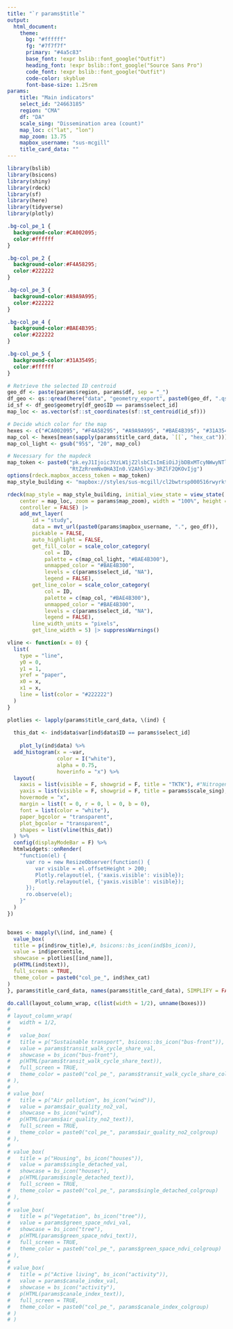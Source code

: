 ```yaml
---
title: "`r params$title`"
output:
  html_document:
    theme: 
      bg: "#ffffff" 
      fg: "#7f7f7f"
      primary: "#4a5c83"
      base_font: !expr bslib::font_google("Outfit")
      heading_font: !expr bslib::font_google("Source Sans Pro")
      code_font: !expr bslib::font_google("Outfit")
      code-color: skyblue
      font-base-size: 1.25rem
params: 
    title: "Main indicators"
    select_id: "24663185"
    region: "CMA"
    df: "DA"
    scale_sing: "Dissemination area (count)"
    map_loc: c("lat", "lon")
    map_zoom: 13.75
    mapbox_username: "sus-mcgill"
    title_card_data: ""
---
```



```r
library(bslib)
library(bsicons)
library(shiny)
library(rdeck)
library(sf)
library(here)
library(tidyverse)
library(plotly)
```

```css
.bg-col_pe_1 {
  background-color:#CA002095;
  color:#ffffff
}

.bg-col_pe_2 {
  background-color:#F4A58295;
  color:#222222
}

.bg-col_pe_3 {
  background-color:#A9A9A995;
  color:#222222
}

.bg-col_pe_4 {
  background-color:#BAE4B395;
  color:#222222
}

.bg-col_pe_5 {
  background-color:#31A35495;
  color:#ffffff
}

```


```r
# Retrieve the selected ID centroid
geo_df <- paste(params$region, params$df, sep = "_")
df_geo <- qs::qread(here("data", "geometry_export", paste0(geo_df, ".qs")))
id_sf <- df_geo$geometry[df_geo$ID == params$select_id]
map_loc <- as.vector(sf::st_coordinates(sf::st_centroid(id_sf)))

# Decide which color for the map
hexes <- c("#CA002095", "#F4A58295", "#A9A9A995", "#BAE4B395", "#31A35495")
map_col <- hexes[mean(sapply(params$title_card_data, `[[`, "hex_cat"))]
map_col_light <- gsub("95$", "20", map_col)

# Necessary for the mapdeck
map_token <- paste0("pk.eyJ1Ijoic3VzLW1jZ2lsbCIsImEiOiJjbDBxMTcyNWwyNTl0M2",
                    "RtZzRremNxOHA3In0.V2Ah5lxy-3RZlF2QKOvIjg")
options(rdeck.mapbox_access_token = map_token)
map_style_building <- "mapbox://styles/sus-mcgill/cl2bwtrsp000516rwyrkt9ior"

rdeck(map_style = map_style_building, initial_view_state = view_state(
    center = map_loc, zoom = params$map_zoom), width = "100%", height = "200px",
    controller = FALSE) |>
    add_mvt_layer(
        id = "study",
        data = mvt_url(paste0(params$mapbox_username, ".", geo_df)),
        pickable = FALSE,
        auto_highlight = FALSE,
        get_fill_color = scale_color_category(
            col = ID,
            palette = c(map_col_light, "#BAE4B300"),
            unmapped_color = "#BAE4B300",
            levels = c(params$select_id, "NA"),
            legend = FALSE),
        get_line_color = scale_color_category(
            col = ID,
            palette = c(map_col, "#BAE4B300"),
            unmapped_color = "#BAE4B300",
            levels = c(params$select_id, "NA"),
            legend = FALSE),
        line_width_units = "pixels",
        get_line_width = 5) |> suppressWarnings()

```

```r

vline <- function(x = 0) {
  list(
    type = "line",
    y0 = 0,
    y1 = 1,
    yref = "paper",
    x0 = x,
    x1 = x,
    line = list(color = "#222222")
  )
}

plotlies <- lapply(params$title_card_data, \(ind) {
  
  this_dat <- ind$data$var[ind$data$ID == params$select_id]
  
    plot_ly(ind$data) %>%
  add_histogram(x = ~var,
                color = I("white"),
                alpha = 0.75,
                hoverinfo = "x") %>%
  layout(
    xaxis = list(visible = F, showgrid = F, title = "TKTK"), #"Nitrogen dioxide (ppb)"), "Normalized Difference Vegetation Index")
    yaxis = list(visible = F, showgrid = F, title = params$scale_sing),
    hovermode = "x",
    margin = list(t = 0, r = 0, l = 0, b = 0),
    font = list(color = "white"),
    paper_bgcolor = "transparent",
    plot_bgcolor = "transparent",
    shapes = list(vline(this_dat))
  ) %>%
  config(displayModeBar = F) %>%
  htmlwidgets::onRender(
    "function(el) {
      var ro = new ResizeObserver(function() {
         var visible = el.offsetHeight > 200;
         Plotly.relayout(el, {'xaxis.visible': visible});
         Plotly.relayout(el, {'yaxis.visible': visible});
      });
      ro.observe(el);
    }"
  )
})



```


```r

boxes <- mapply(\(ind, ind_name) {
  value_box(
  title = p(ind$row_title),#, bsicons::bs_icon(ind$bs_icon)),
  value = ind$percentile,
  showcase = plotlies[[ind_name]],
  p(HTML(ind$text)),
  full_screen = TRUE,
  theme_color = paste0("col_pe_", ind$hex_cat)
)
}, params$title_card_data, names(params$title_card_data), SIMPLIFY = FALSE)

do.call(layout_column_wrap, c(list(width = 1/2), unname(boxes)))
# 
# layout_column_wrap(
#   width = 1/2,
#   
#   value_box(
#   title = p("Sustainable transport", bsicons::bs_icon("bus-front")),
#   value = params$transit_walk_cycle_share_val,
#   showcase = bs_icon("bus-front"),
#   p(HTML(params$transit_walk_cycle_share_text)),
#   full_screen = TRUE,
#   theme_color = paste0("col_pe_", params$transit_walk_cycle_share_colgroup)
# ),
# 
# value_box(
#   title = p("Air pollution", bs_icon("wind")),
#   value = params$air_quality_no2_val,
#   showcase = bs_icon("wind"),
#   p(HTML(params$air_quality_no2_text)),
#   full_screen = TRUE,
#   theme_color = paste0("col_pe_", params$air_quality_no2_colgroup)
# ),
# 
# value_box(
#   title = p("Housing", bs_icon("houses")),
#   value = params$single_detached_val,
#   showcase = bs_icon("houses"),
#   p(HTML(params$single_detached_text)),
#   full_screen = TRUE,
#   theme_color = paste0("col_pe_", params$single_detached_colgroup)
# ),
# 
# value_box(
#   title = p("Vegetation", bs_icon("tree")),
#   value = params$green_space_ndvi_val,
#   showcase = bs_icon("tree"),
#   p(HTML(params$green_space_ndvi_text)),
#   full_screen = TRUE,
#   theme_color = paste0("col_pe_", params$green_space_ndvi_colgroup)
# ),
# 
# value_box(
#   title = p("Active living", bs_icon("activity")),
#   value = params$canale_index_val,
#   showcase = bs_icon("activity"),
#   p(HTML(params$canale_index_text)),
#   full_screen = TRUE,
#   theme_color = paste0("col_pe_", params$canale_index_colgroup)
# )
# )

```

